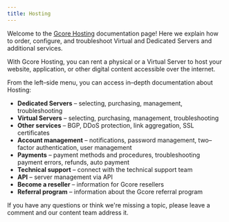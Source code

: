 ---
title: Hosting
---

Welcome to the [Gcore Hosting](https://gcore.com/hosting) documentation page! Here we explain how to order, configure, and troubleshoot Virtual and Dedicated Servers and additional services.

With Gcore Hosting, you can rent a physical or a Virtual Server to host your website, application, or other digital content accessible over the internet.

From the left–side menu, you can access in–depth documentation about Hosting:

  * **Dedicated Servers** – selecting, purchasing, management, troubleshooting
  * **Virtual Servers** – selecting, purchasing, management, troubleshooting
  * **Other services** – BGP, DDoS protection, link aggregation, SSL certificates
  * **Account management** – notifications, password management, two–factor authentication, user management
  * **Payments** – payment methods and procedures, troubleshooting payment errors, refunds, auto payment
  * **Technical support** – connect with the technical support team
  * **API** – server management via API
  * **Become a reseller** – information for Gcore resellers
  * **Referral program** – information about the Gcore referral program



If you have any questions or think we're missing a topic, please leave a comment and our content team address it.
